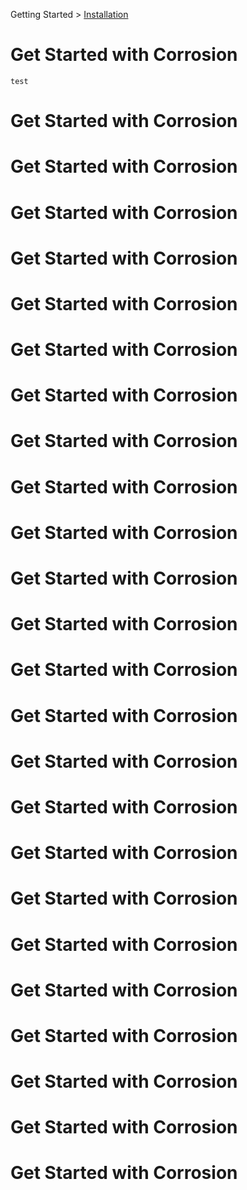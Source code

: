 Getting Started > [Installation](/docs/installation/) 
# Get Started with Corrosion

```
test
```


# Get Started with Corrosion
# Get Started with Corrosion
# Get Started with Corrosion
# Get Started with Corrosion
# Get Started with Corrosion
# Get Started with Corrosion
# Get Started with Corrosion
# Get Started with Corrosion
# Get Started with Corrosion
# Get Started with Corrosion
# Get Started with Corrosion
# Get Started with Corrosion
# Get Started with Corrosion
# Get Started with Corrosion
# Get Started with Corrosion
# Get Started with Corrosion
# Get Started with Corrosion
# Get Started with Corrosion
# Get Started with Corrosion
# Get Started with Corrosion
# Get Started with Corrosion
# Get Started with Corrosion
# Get Started with Corrosion
# Get Started with Corrosion